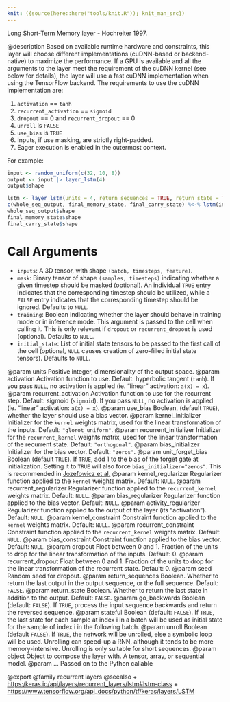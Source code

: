 ```yaml
---
knit: ({source(here::here("tools/knit.R")); knit_man_src})
---
```

Long Short-Term Memory layer - Hochreiter 1997.

@description
Based on available runtime hardware and constraints, this layer
will choose different implementations (cuDNN-based or backend-native)
to maximize the performance. If a GPU is available and all
the arguments to the layer meet the requirement of the cuDNN kernel
(see below for details), the layer will use a fast cuDNN implementation
when using the TensorFlow backend.
The requirements to use the cuDNN implementation are:

1. `activation` == `tanh`
2. `recurrent_activation` == `sigmoid`
3. `dropout` == 0 and `recurrent_dropout` == 0
4. `unroll` is `FALSE`
5. `use_bias` is `TRUE`
6. Inputs, if use masking, are strictly right-padded.
7. Eager execution is enabled in the outermost context.

For example:

```r
input <- random_uniform(c(32, 10, 8))
output <- input |> layer_lstm(4)
output$shape

lstm <- layer_lstm(units = 4, return_sequences = TRUE, return_state = TRUE)
c(whole_seq_output, final_memory_state, final_carry_state) %<-% lstm(input)
whole_seq_output$shape
final_memory_state$shape
final_carry_state$shape
```

# Call Arguments
- `inputs`: A 3D tensor, with shape `(batch, timesteps, feature)`.
- `mask`: Binary tensor of shape `(samples, timesteps)` indicating whether
    a given timestep should be masked  (optional).
    An individual `TRUE` entry indicates that the corresponding timestep
    should be utilized, while a `FALSE` entry indicates that the
    corresponding timestep should be ignored. Defaults to `NULL`.
- `training`: Boolean indicating whether the layer should behave in
    training mode or in inference mode. This argument is passed to the
    cell when calling it. This is only relevant if `dropout` or
    `recurrent_dropout` is used  (optional). Defaults to `NULL`.
- `initial_state`: List of initial state tensors to be passed to the first
    call of the cell (optional, `NULL` causes creation
    of zero-filled initial state tensors). Defaults to `NULL`.

@param units Positive integer, dimensionality of the output space.
@param activation Activation function to use.
    Default: hyperbolic tangent (`tanh`).
    If you pass `NULL`, no activation is applied
    (ie. "linear" activation: `a(x) = x`).
@param recurrent_activation Activation function to use
    for the recurrent step.
    Default: sigmoid (`sigmoid`).
    If you pass `NULL`, no activation is applied
    (ie. "linear" activation: `a(x) = x`).
@param use_bias Boolean, (default `TRUE`), whether the layer
    should use a bias vector.
@param kernel_initializer Initializer for the `kernel` weights matrix,
    used for the linear transformation of the inputs. Default:
    `"glorot_uniform"`.
@param recurrent_initializer Initializer for the `recurrent_kernel`
    weights matrix, used for the linear transformation of the recurrent
    state. Default: `"orthogonal"`.
@param bias_initializer Initializer for the bias vector. Default: `"zeros"`.
@param unit_forget_bias Boolean (default `TRUE`). If `TRUE`,
    add 1 to the bias of the forget gate at initialization.
    Setting it to `TRUE` will also force `bias_initializer="zeros"`.
    This is recommended in [Jozefowicz et al.](
    https://github.com/mlresearch/v37/blob/gh-pages/jozefowicz15.pdf)
@param kernel_regularizer Regularizer function applied to the `kernel` weights
    matrix. Default: `NULL`.
@param recurrent_regularizer Regularizer function applied to the
    `recurrent_kernel` weights matrix. Default: `NULL`.
@param bias_regularizer Regularizer function applied to the bias vector.
    Default: `NULL`.
@param activity_regularizer Regularizer function applied to the output of the
    layer (its "activation"). Default: `NULL`.
@param kernel_constraint Constraint function applied to the `kernel` weights
    matrix. Default: `NULL`.
@param recurrent_constraint Constraint function applied to the
    `recurrent_kernel` weights matrix. Default: `NULL`.
@param bias_constraint Constraint function applied to the bias vector.
    Default: `NULL`.
@param dropout Float between 0 and 1. Fraction of the units to drop for the
    linear transformation of the inputs. Default: 0.
@param recurrent_dropout Float between 0 and 1. Fraction of the units to drop
    for the linear transformation of the recurrent state. Default: 0.
@param seed Random seed for dropout.
@param return_sequences Boolean. Whether to return the last output
    in the output sequence, or the full sequence. Default: `FALSE`.
@param return_state Boolean. Whether to return the last state in addition
    to the output. Default: `FALSE`.
@param go_backwards Boolean (default: `FALSE`).
    If `TRUE`, process the input sequence backwards and return the
    reversed sequence.
@param stateful Boolean (default: `FALSE`). If `TRUE`, the last state
    for each sample at index i in a batch will be used as initial
    state for the sample of index i in the following batch.
@param unroll Boolean (default `FALSE`).
    If `TRUE`, the network will be unrolled,
    else a symbolic loop will be used.
    Unrolling can speed-up a RNN,
    although it tends to be more memory-intensive.
    Unrolling is only suitable for short sequences.
@param object Object to compose the layer with. A tensor, array, or sequential model.
@param ... Passed on to the Python callable

@export
@family recurrent layers
@seealso
+ <https:/keras.io/api/layers/recurrent_layers/lstm#lstm-class>
+ <https://www.tensorflow.org/api_docs/python/tf/keras/layers/LSTM>
